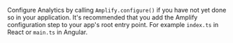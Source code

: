 Configure Analytics by calling `Amplify.configure()` if you have not yet done so in your application. It's recommended that you add the Amplify configuration step to your app's root entry point. For example `index.ts` in React or `main.ts` in Angular.
